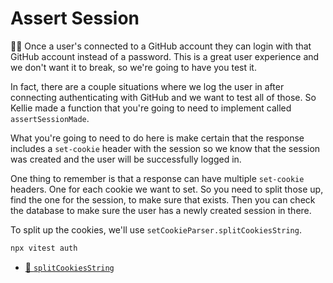 # Assert Session

👨‍💼 Once a user's connected to a GitHub account they can login with that GitHub
account instead of a password. This is a great user experience and we don't want
it to break, so we're going to have you test it.

In fact, there are a couple situations where we log the user in after connecting
authenticating with GitHub and we want to test all of those. So Kellie made a
function that you're going to need to implement called `assertSessionMade`.

What you're going to need to do here is make certain that the response includes
a `set-cookie` header with the session so we know that the session was created
and the user will be successfully logged in.

One thing to remember is that a response can have multiple `set-cookie` headers.
One for each cookie we want to set. So you need to split those up, find the one
for the session, to make sure that exists. Then you can check the database to
make sure the user has a newly created session in there.

To split up the cookies, we'll use `setCookieParser.splitCookiesString`.

```sh nonumber
npx vitest auth
```

- [📜 `splitCookiesString`](https://npm.im/set-cookie-parser)
